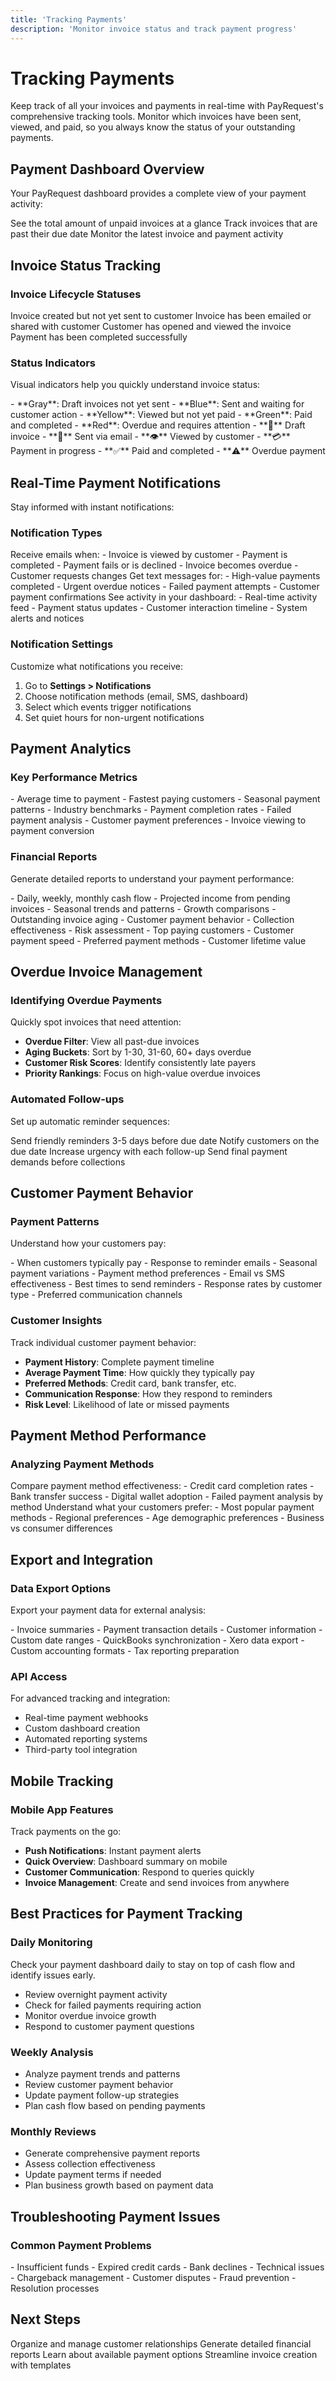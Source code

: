 ```yaml
---
title: 'Tracking Payments'
description: 'Monitor invoice status and track payment progress'
---
```


# Tracking Payments

Keep track of all your invoices and payments in real-time with PayRequest's comprehensive tracking tools. Monitor which invoices have been sent, viewed, and paid, so you always know the status of your outstanding payments.

## Payment Dashboard Overview

Your PayRequest dashboard provides a complete view of your payment activity:

<CardGroup cols={3}>
  <Card title="Total Outstanding" icon="clock">
    See the total amount of unpaid invoices at a glance
  </Card>
  <Card title="Overdue Payments" icon="exclamation-triangle">
    Track invoices that are past their due date
  </Card>
  <Card title="Recent Activity" icon="activity">
    Monitor the latest invoice and payment activity
  </Card>
</CardGroup>

## Invoice Status Tracking

### Invoice Lifecycle Statuses

<Steps>
  <Step title="Draft">
    Invoice created but not yet sent to customer
  </Step>
  <Step title="Sent">
    Invoice has been emailed or shared with customer
  </Step>
  <Step title="Viewed">
    Customer has opened and viewed the invoice
  </Step>
  <Step title="Paid">
    Payment has been completed successfully
  </Step>
</Steps>

### Status Indicators

Visual indicators help you quickly understand invoice status:

<AccordionGroup>
  <Accordion title="Color-Coded Status" icon="palette">
    - **Gray**: Draft invoices not yet sent
    - **Blue**: Sent and waiting for customer action
    - **Yellow**: Viewed but not yet paid
    - **Green**: Paid and completed
    - **Red**: Overdue and requires attention
  </Accordion>
  <Accordion title="Status Icons" icon="icons">
    - **📝** Draft invoice
    - **📧** Sent via email
    - **👁️** Viewed by customer
    - **💳** Payment in progress
    - **✅** Paid and completed
    - **⚠️** Overdue payment
  </Accordion>
</AccordionGroup>

## Real-Time Payment Notifications

Stay informed with instant notifications:

### Notification Types

<Tabs>
  <Tab title="Email Notifications">
    Receive emails when:
    - Invoice is viewed by customer
    - Payment is completed
    - Payment fails or is declined
    - Invoice becomes overdue
    - Customer requests changes
  </Tab>
  <Tab title="SMS Notifications">
    Get text messages for:
    - High-value payments completed
    - Urgent overdue notices
    - Failed payment attempts
    - Customer payment confirmations
  </Tab>
  <Tab title="Dashboard Notifications">
    See activity in your dashboard:
    - Real-time activity feed
    - Payment status updates
    - Customer interaction timeline
    - System alerts and notices
  </Tab>
</Tabs>

### Notification Settings
Customize what notifications you receive:

1. Go to **Settings > Notifications**
2. Choose notification methods (email, SMS, dashboard)
3. Select which events trigger notifications
4. Set quiet hours for non-urgent notifications

## Payment Analytics

### Key Performance Metrics

<CardGroup cols={2}>
  <Card title="Payment Speed" icon="stopwatch">
    - Average time to payment
    - Fastest paying customers
    - Seasonal payment patterns
    - Industry benchmarks
  </Card>
  <Card title="Success Rates" icon="chart-line">
    - Payment completion rates
    - Failed payment analysis
    - Customer payment preferences
    - Invoice viewing to payment conversion
  </Card>
</CardGroup>

### Financial Reports

Generate detailed reports to understand your payment performance:

<AccordionGroup>
  <Accordion title="Cash Flow Reports" icon="chart-area">
    - Daily, weekly, monthly cash flow
    - Projected income from pending invoices
    - Seasonal trends and patterns
    - Growth comparisons
  </Accordion>
  <Accordion title="Aging Reports" icon="calendar-days">
    - Outstanding invoice aging
    - Customer payment behavior
    - Collection effectiveness
    - Risk assessment
  </Accordion>
  <Accordion title="Customer Reports" icon="users">
    - Top paying customers
    - Customer payment speed
    - Preferred payment methods
    - Customer lifetime value
  </Accordion>
</AccordionGroup>

## Overdue Invoice Management

### Identifying Overdue Payments

Quickly spot invoices that need attention:

- **Overdue Filter**: View all past-due invoices
- **Aging Buckets**: Sort by 1-30, 31-60, 60+ days overdue
- **Customer Risk Scores**: Identify consistently late payers
- **Priority Rankings**: Focus on high-value overdue invoices

### Automated Follow-ups

Set up automatic reminder sequences:

<Steps>
  <Step title="Pre-Due Reminders">
    Send friendly reminders 3-5 days before due date
  </Step>
  <Step title="Due Date Notices">
    Notify customers on the due date
  </Step>
  <Step title="Overdue Escalation">
    Increase urgency with each follow-up
  </Step>
  <Step title="Final Notices">
    Send final payment demands before collections
  </Step>
</Steps>

## Customer Payment Behavior

### Payment Patterns
Understand how your customers pay:

<CardGroup cols={2}>
  <Card title="Payment Timing" icon="clock">
    - When customers typically pay
    - Response to reminder emails
    - Seasonal payment variations
    - Payment method preferences
  </Card>
  <Card title="Communication Preferences" icon="message-circle">
    - Email vs SMS effectiveness
    - Best times to send reminders
    - Response rates by customer type
    - Preferred communication channels
  </Card>
</CardGroup>

### Customer Insights
Track individual customer payment behavior:

- **Payment History**: Complete payment timeline
- **Average Payment Time**: How quickly they typically pay
- **Preferred Methods**: Credit card, bank transfer, etc.
- **Communication Response**: How they respond to reminders
- **Risk Level**: Likelihood of late or missed payments

## Payment Method Performance

### Analyzing Payment Methods

<Tabs>
  <Tab title="Success Rates">
    Compare payment method effectiveness:
    - Credit card completion rates
    - Bank transfer success
    - Digital wallet adoption
    - Failed payment analysis by method
  </Tab>
  <Tab title="Customer Preferences">
    Understand what your customers prefer:
    - Most popular payment methods
    - Regional preferences
    - Age demographic preferences
    - Business vs consumer differences
  </Tab>
</Tabs>

## Export and Integration

### Data Export Options
Export your payment data for external analysis:

<AccordionGroup>
  <Accordion title="CSV Exports" icon="file-csv">
    - Invoice summaries
    - Payment transaction details
    - Customer information
    - Custom date ranges
  </Accordion>
  <Accordion title="Accounting Integration" icon="calculator">
    - QuickBooks synchronization
    - Xero data export
    - Custom accounting formats
    - Tax reporting preparation
  </Accordion>
</AccordionGroup>

### API Access
For advanced tracking and integration:
- Real-time payment webhooks
- Custom dashboard creation
- Automated reporting systems
- Third-party tool integration

## Mobile Tracking

### Mobile App Features
Track payments on the go:

- **Push Notifications**: Instant payment alerts
- **Quick Overview**: Dashboard summary on mobile
- **Customer Communication**: Respond to queries quickly
- **Invoice Management**: Create and send invoices from anywhere

## Best Practices for Payment Tracking

### Daily Monitoring
<Tip>
  Check your payment dashboard daily to stay on top of cash flow and identify issues early.
</Tip>

- Review overnight payment activity
- Check for failed payments requiring action
- Monitor overdue invoice growth
- Respond to customer payment questions

### Weekly Analysis
- Analyze payment trends and patterns
- Review customer payment behavior
- Update payment follow-up strategies
- Plan cash flow based on pending payments

### Monthly Reviews
- Generate comprehensive payment reports
- Assess collection effectiveness
- Update payment terms if needed
- Plan business growth based on payment data

## Troubleshooting Payment Issues

### Common Payment Problems

<AccordionGroup>
  <Accordion title="Failed Payments" icon="x-circle">
    - Insufficient funds
    - Expired credit cards
    - Bank declines
    - Technical issues
  </Accordion>
  <Accordion title="Disputed Payments" icon="gavel">
    - Chargeback management
    - Customer disputes
    - Fraud prevention
    - Resolution processes
  </Accordion>
</AccordionGroup>

## Next Steps

<CardGroup cols={2}>
  <Card
    title="Customer Management"
    icon="users"
    href="/essentials/customer-management"
  >
    Organize and manage customer relationships
  </Card>
  <Card
    title="Reporting"
    icon="chart-bar"
    href="/essentials/reporting"
  >
    Generate detailed financial reports
  </Card>
  <Card
    title="Payment Methods"
    icon="credit-card"
    href="/essentials/payment-methods"
  >
    Learn about available payment options
  </Card>
  <Card
    title="Invoice Templates"
    icon="template"
    href="/essentials/invoice-templates"
  >
    Streamline invoice creation with templates
  </Card>
</CardGroup>